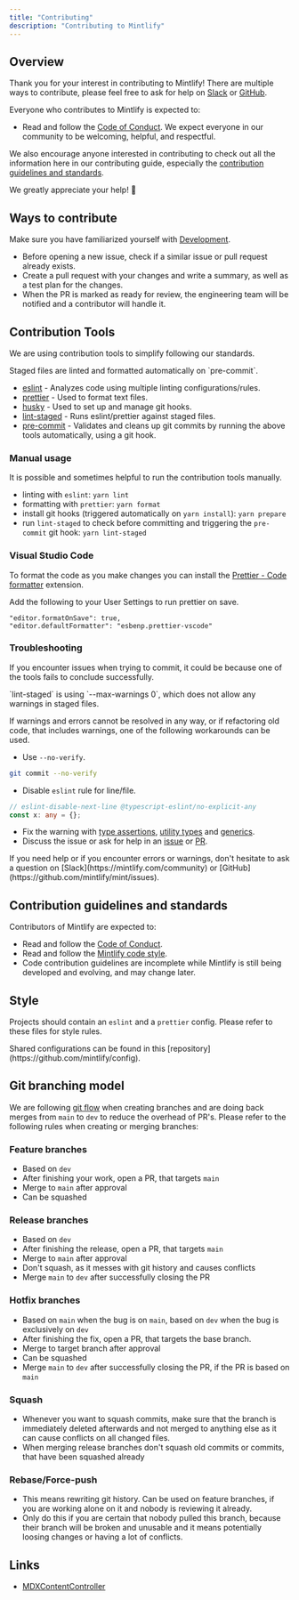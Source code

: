 ```yaml
---
title: "Contributing"
description: "Contributing to Mintlify"
---
```


## Overview

Thank you for your interest in contributing to Mintlify! There are multiple ways to
contribute, please feel free to ask for help on [Slack](https://join.slack.com/t/mintlify-users/shared_invite/zt-1xfzz6x35-f4o4WCYfpvLhSj3O7WAOMA) or
[GitHub](https://github.com/mintlify/mint/issues).

Everyone who contributes to Mintlify is expected to:

- Read and follow the [Code of Conduct](/code-of-conduct). We expect
  everyone in our community to be welcoming, helpful, and respectful.

We also encourage anyone interested in contributing to check out all the
information here in our contributing guide, especially the
[contribution guidelines and standards](/contributing/#contribution-guidelines-and-standards).

We greatly appreciate your help! 💚

## Ways to contribute

Make sure you have familiarized yourself with [Development](/development).

- Before opening a new issue, check if a similar issue or pull request already exists.
- Create a pull request with your changes and write a summary,
  as well as a test plan for the changes.
- When the PR is marked as ready for review,
  the engineering team will be notified and a contributor will handle it.

## Contribution Tools

We are using contribution tools to simplify following our standards.

<Info>
  Staged files are linted and formatted automatically on `pre-commit`.
</Info>

- [eslint](https://www.npmjs.com/package/eslint) - Analyzes code using multiple linting configurations/rules.
- [prettier](https://www.npmjs.com/package/prettier) - Used to format text files.
- [husky](https://www.npmjs.com/package/husky) - Used to set up and manage git hooks.
- [lint-staged](https://www.npmjs.com/package/lint-staged) - Runs eslint/prettier against staged files.
- [pre-commit](https://git-scm.com/book/en/v2/Customizing-Git-Git-Hooks) - Validates and cleans up git commits
  by running the above tools automatically, using a git hook.

### Manual usage

It is possible and sometimes helpful to run the contribution tools manually.

- linting with `eslint`: `yarn lint`
- formatting with `prettier`: `yarn format`
- install git hooks (triggered automatically on `yarn install`): `yarn prepare`
- run `lint-staged` to check before committing and triggering the `pre-commit` git hook: `yarn lint-staged`

### Visual Studio Code

To format the code as you make changes you can install the [Prettier - Code formatter](https://marketplace.visualstudio.com/items/esbenp.prettier-vscode) extension.

<Tip>Add the following to your User Settings to run prettier on save.</Tip>

```
"editor.formatOnSave": true,
"editor.defaultFormatter": "esbenp.prettier-vscode"
```

### Troubleshooting

If you encounter issues when trying to commit,
it could be because one of the tools fails to conclude successfully.

<Warning>
  `lint-staged` is using `--max-warnings 0`, which does not allow any warnings
  in staged files.
</Warning>

If warnings and errors cannot be resolved in any way,
or if refactoring old code, that includes warnings,
one of the following workarounds can be used.

- Use `--no-verify`.

```bash
git commit --no-verify
```

- Disable `eslint` rule for line/file.

```ts
// eslint-disable-next-line @typescript-eslint/no-explicit-any
const x: any = {};
```

- Fix the warning with [type assertions](https://www.typescriptlang.org/docs/handbook/2/everyday-types.html#type-assertions), [utility types](https://www.typescriptlang.org/docs/handbook/utility-types.html) and [generics](https://www.typescriptlang.org/docs/handbook/2/generics.html).
- Discuss the issue or ask for help in an [issue](https://github.com/mintlify/mint/issues) or [PR](https://github.com/mintlify/mint/pulls).

<Tip>
  If you need help or if you encounter errors or warnings, don't hesitate to ask
  a question on [Slack](https://mintlify.com/community) or
  [GitHub](https://github.com/mintlify/mint/issues).
</Tip>

## Contribution guidelines and standards

Contributors of Mintlify are expected to:

- Read and follow the [Code of Conduct](/code-of-conduct).
- Read and follow the [Mintlify code style](/contributing/#style).
- Code contribution guidelines are incomplete while Mintlify is still being developed and evolving,
  and may change later.

## Style

Projects should contain an `eslint` and a `prettier` config.
Please refer to these files for style rules.

<Tip>
  Shared configurations can be found in this
  [repository](https://github.com/mintlify/config).
</Tip>

## Git branching model

We are following [git flow](https://www.atlassian.com/git/tutorials/comparing-workflows/gitflow-workflow) when creating branches and are doing back merges from `main` to `dev` to reduce the overhead of PR's. Please refer to the following rules when creating or merging branches:

### Feature branches

- Based on `dev`
- After finishing your work, open a PR, that targets `main`
- Merge to `main` after approval
- Can be squashed

### Release branches

- Based on `dev`
- After finishing the release, open a PR, that targets `main`
- Merge to `main` after approval
- Don't squash, as it messes with git history and causes conflicts
- Merge `main` to `dev` after successfully closing the PR

### Hotfix branches

- Based on `main` when the bug is on `main`, based on `dev` when the bug is exclusively on `dev`
- After finishing the fix, open a PR, that targets the base branch.
- Merge to target branch after approval
- Can be squashed
- Merge `main` to `dev` after successfully closing the PR, if the PR is based on `main`

### Squash

- Whenever you want to squash commits, make sure that the branch is immediately deleted afterwards and not merged to anything else as it can cause conflicts on all changed files.
- When merging release branches don't squash old commits or commits, that have been squashed already

### Rebase/Force-push

- This means rewriting git history. Can be used on feature branches, if you are working alone on it and nobody is reviewing it already.
- Only do this if you are certain that nobody pulled this branch, because their branch will be broken and unusable and it means potentially loosing changes or having a lot of conflicts.

## Links

- [MDXContentController](/code/mdx-content-controller)
